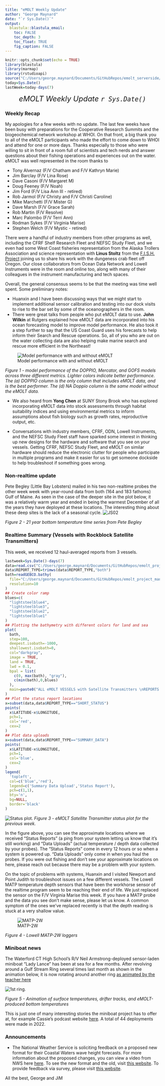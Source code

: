 ```yaml
---
title: "eMOLT Weekly Update"
author: "George Maynard"
date: "`r Sys.Date()`"  
output: 
  blastula::blastula_email:
    toc: FALSE
    toc_depth: 3
    toc_float: TRUE
    fig_caption: FALSE
---
```


```r
knitr::opts_chunk$set(echo = TRUE)
library(blastula)
library(marmap)
library(rstudioapi)
source("C:/Users/george.maynard/Documents/GitHubRepos/emolt_serverside/API/API_header.R")
today=Sys.Date()
lastWeek=today-days(7)
```

<center> 

<font size="5"> *eMOLT Weekly Update `r Sys.Date()` * </font>

</center>

### Weekly Recap 

My apologies for a few weeks with no update. The last few weeks have been busy with preparations for the Cooperative Research Summits and the biogeochemical network workshop at WHOI. On that front, a big thank you to all of the eMOLT participants who made the effort to come down to WHOI and attend for one or more days. Thanks especially to those who were willing to sit in front of a room full of scientists and tech nerds and answer questions about their fishing operations and experiences out on the water. eMOLT was well represented in the room thanks to

- Tony Alvernaz (F/V Chatham and F/V Kathryn Marie)
- Jim Barclay (F/V Lina Rose)
- Dave Casoni (F/V Margaret M)
- Doug Feeney (F/V Noah)
- Jim Ford (F/V Lisa Ann III - retired)
- Rob Jarmol (F/V Christy and F/V Christi Caroline)
- Mike Marchetti (F/V Mister G)
- Dave Marsh (F/V Grace Sarah)
- Rob Martin (F/V Resolve)
- Marc Palombo (F/V Terri Ann)
- Rodman Sykes (F/V Virginia Marise)
- Stephen Welch (F/V Mystic - retired)

There were a handful of industry members from other programs as well, including the CFRF Shelf Research Fleet and NEFSC Study Fleet, and we even had some West Coast fisheries representation from the Alaska Trollers Association and science representation with **Linus Stoltz** from the [F.I.S.H. Project](http://fishresearch.net/#/data) joining us to share his work with the dungeness crab fleet off Oregon. Our close collaborators from Ocean Data Network and Lowell Instruments were in the room and online too, along with many of their colleagues in the instrument manufacturing and tech spaces. 

Overall, the general consensus seems to be that the meeting was time well spent. Some preliminary notes: 

- Huanxin and I have been discussing ways that we might start to implement additional sensor calibration and testing into our dock visits to rise to the bar set by some of the oceanographers in the room. 
- There were great talks from people who put eMOLT data to use. **John Wilkin** at Rutgers explained how eMOLT data are incorporated into his ocean forecasting model to improve model performance. He also took it a step further to say that the US Coast Guard uses his forecasts to help inform their Search and Rescue operations. So, all of you who are out on the water collecting data are also helping make marine search and rescue more efficient in the Northeast!

![Model performance with and without eMOLT](fig09.png)

*Figure 1 - model performance of the DOPPIO, Mercator, and GOFS models across three different metrics. Lighter colors indicate better performance. The (a) DOPPIO column is the only column that includes eMOLT data, and is the best performer. The (d) NA Doppio column is the same model without the eMOLT data.*

- We also heard from **Yong Chen** at SUNY Stony Brook who has explored incorporating eMOLT data into stock assessments through habitat suitability indices and using environmental metrics to inform assumptions about fish biology such as growth rates, reproductive output, etc.

- Conversations with industry members, CFRF, ODN, Lowell Instruments, and the NEFSC Study Fleet staff have sparked some interest in thinking up new designs for the hardware and software that you see on your vessels. Getting CFRF, NEFSC Study Fleet, and eMOLT on similar hardware should reduce the electronic clutter for people who participate in multiple programs and make it easier for us to get someone dockside to help troubleshoot if something goes wrong. 


### Non-realtime update

Pete Begley (Little Bay Lobsters) mailed in his two non-realtime probes the other week week with year-round data from both (164 and 183 fathoms) Gulf of Maine.
As seen in the case of the deeper site in the plot below, it was a relatively warm year and ended in being the warmest December of all the years they have deployed at these locations. The interesting thing about these deep sites is the lack of a seasonal cycle.
![JS02](JS02.png)

*Figure 2 - 21 year bottom temperature time series from Pete Begley*

### Realtime Summary (Vessels with Rockblock Satellite Transmitters)

This week, we received 12 haul-averaged reports from 3 vessels.

```r
lastweek=Sys.Date()-days(7)
data=read.csv("C:/Users/george.maynard/Documents/GitHubRepos/emolt_project_management/WeeklyUpdates/2023-01-27/20230127_status_data.csv")
data$REPORT_TYPE=trimws(data$REPORT_TYPE,"both")
bath=readGEBCO.bathy(
  file="C:/Users/george.maynard/Documents/GitHubRepos/emolt_project_management/UtilityScripts/GEBCO/gebco_2022_n47.0_s38.0_w-76.0_e-59.0.nc",
  resolution=10
)
## Create color ramp
blues=c(
  "lightsteelblue4", 
  "lightsteelblue3",
  "lightsteelblue2", 
  "lightsteelblue1"
)
## Plotting the bathymetry with different colors for land and sea
plot(
  bath,
  step=100,
  deepest.isobath=-1000,
  shallowest.isobath=0,
  col="darkgray",
  image = TRUE, 
  land = TRUE, 
  lwd = 0.1,
  bpal = list(
    c(0, max(bath), "gray"),
    c(min(bath),0,blues)
  ),
  main=paste0("ALL eMOLT VESSELS with Satellite Transmitters \nREPORTS FROM: ",lastweek," to ",Sys.Date())
)
## Plot the status report locations
x=subset(data,data$REPORT_TYPE=="SHORT_STATUS")
points(
  x$LATITUDE~x$LONGITUDE,
  pch=1,
  col='red',
  cex=2
)
## Plot data uploads
x=subset(data,data$REPORT_TYPE=="SUMMARY_DATA")
points(
  x$LATITUDE~x$LONGITUDE,
  pch=1,
  col='blue',
  cex=2
)
legend(
  'topleft',
  col=c('blue','red'),
  legend=c('Summary Data Upload','Status Report'),
  pch=c(1,1),
  bty='n',
  bg=NULL,
  border='black'
)
```

![Status plot.](`r knitr::fig_chunk('statusPlot', 'png')`)
*Figure 3 - eMOLT Satellite Transmitter status plot for the previous week.*

In the figure above, you can see the approximate locations where we received "Status Reports" (a ping from your system letting us know that it's still working) and "Data Uploads" (actual temperature / depth data collected by your probes). The "Status Reports" come in every 12 hours or so when a system is powered up. "Data Uploads" only come in when you haul the probes. If you were out fishing and don't see your approximate locations on here, please reach out because there may be a problem with your system.

On the topic of problems with systems, Huanxin and I visited Newport and Point Judith to troubleshoot issues on a few different vessels. The Lowell MATP temperature depth sensors that have been the workhorse sensor of the realtime program seem to be reaching their end of life. We just replaced the sensor on the F/V Virginia Marise this week. If you have a MATP probe and the data you see don't make sense, please let us know. A common symptom of the ones we've replaced recently is that the depth reading is stuck at a very shallow value. 

![MATP-2W](matp.png)

*Figure 4 - Lowell MATP-2W loggers*

### Miniboat news

The Waterford CT High School's R/V Neil Armstrong-deployed sensor-laden miniboat "Lady Lance" has been at sea for a few months. After revolving around a Gulf Stream Ring several times last month as shown in the animation below, it is now rotating around another ring [as animated by the teacher here](https://watch.screencastify.com/v/V1gaL4BNV9QZqkaCxUY7)

![1st ring](2022-11-27NEC_DOPPIO_-1.gif).

*Figure 5 - Animation of surface temperatures, drifter tracks, and eMOLT-produced bottom temperatures*

This is just one of many interesting stories the miniboat project has to offer at, for example  Cassie's podcast website [here](https://educationalpassages.org/podcast/). A total of 44 deployments were made in 2022.

### Announcements

- The National Weather Service is soliciting feedback on a proposed new format for their Coastal Waters wave height forecasts. For more information about the proposed changes, you can view a video from NWS here [here](https://www.youtube.com/watch?v=A8XBsAwAB7w). To see the new format and the old, visit [this website](https://www.weather.gov/box/ProposedCWF). To provide feedback via survey, please visit [this website](https://www.surveymonkey.com/r/ExpCWFWaveComponentUpdate_2022). 
 
All the best,
George and JiM
